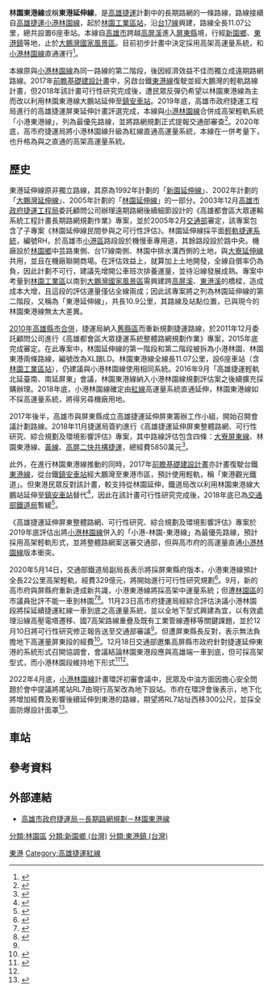 {{refimprove|time=2019-04-08T21:53:20+00:00}}
{{台灣規劃中建設}}
{{NoteTA
|G1=Transport
|G2=Railway
|G3=Unit
}}
{{not|東港線}}
{{Infobox rail system-route
|name=林園東港線
|color={{高雄捷運色彩|紅}}
|image=KMRT Linyuan Tungkang Line 2014.png
|status=規劃中
|code_name={{Color|{{高雄捷運色彩|紅}}|'''LD'''}}
|locale={{flagicon|TWN}} [[高雄市|高雄市]]<br>{{flagicon|TWN}} [[屏東縣|屏東縣]]
|linelength=11.07公里
|stations=6(含[[林園工業區站|林園工業區站]])
|main_stations=東港、大鵬灣
|route_map={{BS-map|inline=yes|map=
uexhBHF~~RL7/LD1 [[林園工業區站|林園工業區]]
uexhSTR~~ ~~ ~~ ~~[[雙園大橋|雙園大橋]]
WASSERq\uexhSTR!~GRZq\WASSERq~~ ~~ ~~ ~~[[高雄市|高雄市]]、[[屏東縣|屏東縣]]交界;[[高屏溪|高屏溪]]
uexhSTR
uexhBHF~~LD2 [[鹽洲站|鹽洲]]
uexhBHF~~LD3 [[烏龍站|烏龍]]
uexhBHF~~LD4 [[東港站_(高雄捷運)|東港]]
uexhBHF~~LD5 [[以栗站|以栗]]
uexhKBHFe~~LD6 [[大鵬灣站|大鵬灣]]
}}
}}

'''林園東港線'''或稱'''東港延伸線'''，是[[高雄捷運|高雄捷運]]計劃中的長期路網的一條路線，路線接續自[[高雄捷運|高雄捷運]][[小港林園線|小港林園線]]，起於[[林園工業區站|林園工業區站]]，沿[[台17線|台17線]]興建，路線全長11.07公里，總共設置6座車站。本線自[[高雄市|高雄市]]跨越[[高屏溪|高屏溪]]進入[[屏東縣|屏東縣]]境，行經[[新園鄉_(台灣)|新園鄉]]、[[東港鎮_(臺灣)|東港鎮]]等地，止於[[大鵬灣國家風景區|大鵬灣國家風景區]]。目前初步計畫中決定採用高架高運量系統，和[[小港林園線|小港林園線]]直通運行<ref name="#1">{{cite web|url=https://mtbu.kcg.gov.tw/Activities/C002200?CategoryID=046136d0-3ddc-4396-948d-b337739c9715&id=7fc085cc-2fab-4340-af12-e2493c2d7c4c&PageType=1&Keyword=&PageNumber=1|title=109年12月29日林園區幸福公園「小港林園線說明會」簡報檔|work=高雄市政府捷運工程局|accessdate=2020-12-29|language=zh-tw|archive-date=2021-06-29|archive-url=https://web.archive.org/web/20210629104922/https://mtbu.kcg.gov.tw/Activities/C002200?CategoryID=046136d0-3ddc-4396-948d-b337739c9715&id=7fc085cc-2fab-4340-af12-e2493c2d7c4c&PageType=1&Keyword=&PageNumber=1|dead-url=no}}</ref>。

本線原與[[小港林園線|小港林園線]]為同一路線的第二階段，後因經濟效益不佳而獨立成遠期路網路線。2017年[[前瞻基礎建設計畫|前瞻基礎建設計畫]]中，另啟台鐵[[東港線|東港線]]復駛並經大鵬灣的輕軌路線計畫，但2018年該計畫可行性研究完成後，遭民眾反彈仍希望以林園東港線為主而改以利用林園東港線大鵬站延伸至[[鎮安車站|鎮安車站]]。2019年底，高雄市政府捷運工程局進行的高雄捷運屏東延伸計畫評選完成，本線與[[小港林園線|小港林園線]]合併成高架輕軌系統「小港東港線」，列為最優先路線，並將路網規劃正式提報交通部審查<ref>{{Cite web|url=https://news.ltn.com.tw/news/life/breakingnews/3066535|accessdate=2020-02-13|date=2017-07-22|title=高雄捷運延伸屏東評估案提報交通部 小港東港線列最優|publisher=[[自由時報|自由時報]]|archive-date=2020-05-29|archive-url=https://web.archive.org/web/20200529194740/https://news.ltn.com.tw/news/life/breakingnews/3066535|dead-url=no}}</ref>。2020年底，高市府捷運局將小港林園線升級為紅線直通高運量系統，本線在一併考量下，也升格為與之直通的高架高運量系統。

== 歷史 ==
東港延伸線原非獨立路線，其原為1992年計劃的「[[小港林園線|新園延伸線]]」、2002年計劃的「[[小港林園線|大鵬灣延伸線]]」、2005年計劃的「[[小港林園線|林園延伸線]]」的一部分。2003年12月[[高雄市政府捷運工程局|高雄市政府捷運工程局]]委託顧問公司辦理遠期路網後續細節設計的《高雄都會區大眾運輸系統工程計畫長期路網規劃作業》專案，並於2005年2月[[中華民國交通部|交通部]]審定，該專案包含了子專案《林園延伸線民間參與之可行性評估》。林園延伸線採平面[[輕軌捷運系統|輕軌捷運系統]]，編號RH，於高雄市[[小港區|小港區]]路段設於機慢車專用道，其餘路段設於路中央。機廠設於[[林園鄉|林園鄉]]中芸路東側、台17線南側、林園中排水溝西側的土地，與[[大寮林園線|大寮延伸線]]共用，並且在機廠聯開商場。在評估效益上，就算加上土地開發，全線自償率仍為負，因此計劃不可行，建議先增開公車班次排養運量，並待沿線發展成熟。專案中考量到[[林園工業區|林園工業區]]以南到[[大鵬灣國家風景區|大鵬灣國家風景區]]需興建跨[[高屏溪|高屏溪]]、[[東港溪|東港溪]]的橋樑，造成成本大增，且這段的評估運量僅佔全線兩成；因此該專案將之列為林園延伸線的第二階段，又稱為「東港延伸線」，共長10.9公里，其路線及站點位置，已與現今的林園東港線無太大差異。

[[2010年中華民國縣市改制直轄市|2010年高雄縣市合併]]，捷運局納入[[高雄縣|舊縣區]]而重新規劃捷運路線，於2011年12月委託顧問公司進行《高雄都會區大眾捷運系統整體路網規劃作業》專案，2015年底完成審定。在此專案中，林園延伸線的第一階段和第二階段被拆為小港林園、林園東港兩條路線，編號改為XL跟LD。林園東港線全線長11.07公里，設6座車站（含[[林園工業區站|林園工業區站]]），仍建議與小港林園線使用相同系統。2016年9月「高雄捷運輕軌北延臺南、南延屏東」會議，林園東港線納入小港林園線規劃評估案之後續擴充採購辦理。2018年底，小港林園線確定由[[高雄捷運紅線|紅線]]高運量系統直通延伸，林園東港線如不採高運量系統，將得另尋機廠用地。

2017年後半，高雄市與屏東縣成立高雄捷運延伸屏東籌辦工作小組，開始召開會議計劃路線。2018年11月捷運局簽約進行《高雄捷運延伸屏東整體路網、可行性研究、綜合規劃及環境影響評估》專案，其中路線評估包含四條：[[大寮屏東線|大寮屏東線]]、林園東港線、[[高雄捷運黃線#延伸線|黃線]]、[[高屏第二東西向快速公路|高屏二快共構捷運]]，總經費5850萬元<ref>{{Cite web|url=http://news.ltn.com.tw/news/life/breakingnews/2512714|title=高雄捷運延伸屏東規劃作業 高市府啟動招標|accessdate=2018-08-08|author=|date=2017-04-10|publisher=自由時報|archive-date=2018-08-08|archive-url=https://web.archive.org/web/20180808110645/http://news.ltn.com.tw/news/life/breakingnews/2512714|dead-url=no}}</ref>。

此外，在進行林園東港線推動的同時，2017年[[前瞻基礎建設計畫|前瞻基礎建設計畫]]亦計畫復駛台鐵[[東港線|東港線]]，從台鐵[[鎮安車站|鎮安車站]]經大鵬灣至東港市區，預計使用輕軌，稱「東港觀光鐵道」。但東港民眾反對該計畫，較支持從林園延伸，鐵道局改以利用林園東港線大鵬站延伸至[[鎮安車站|鎮安車站]]替代<ref>{{Cite web|url=http://www.hakkatv.org.tw/news/157574|accessdate=2019-04-16|date=2017-07-22|title=前瞻建觀光鐵道 東港居民:要捷運 不要輕軌|publisher=[[客家電視台|客家電視台]]|archive-date=2019-04-16|archive-url=https://web.archive.org/web/20190416003406/http://www.hakkatv.org.tw/news/157574|dead-url=no}}</ref>，因此在該計畫可行性研究完成後，2018年底已為[[交通部鐵道局|交通部鐵道局]]暫緩<ref>{{Cite news|url=https://www.rb.gov.tw/showpage.php?lmenuid=3&smenuid=166&tmenuid=202&pagetype=0|title=計畫介紹- 前瞻建設_- 東港觀光鐵道計畫規劃作業 - 交通部鐵道局|author=交通部鐵道局|date=2019-01-09|work=|accessdate=2019-03-04|archive-date=2019-03-06|archive-url=https://web.archive.org/web/20190306042844/https://www.rb.gov.tw/showpage.php?lmenuid=3&smenuid=166&tmenuid=202&pagetype=0|dead-url=no}}</ref>。

《高雄捷運延伸屏東整體路網、可行性研究、綜合規劃及環境影響評估》專案於2019年底評估出將[[小港林園線|小港林園線]]併入的「小港-林園-東港線」為最優先路線，預計採用高架輕軌形式，並將整體路網案送審交通部，但與高市府的高運量直通[[小港林園線|小港林園線]]版本衝突。

2020年5月14日，交通部鐵道局副局長表示將採屏東縣府版本，小港東港線預計全長22公里高架輕軌，經費329億元，將開始進行可行性研究規劃<ref>{{cite web|url=https://news.ltn.com.tw/news/Kaohsiung/breakingnews/3165755|title=高雄捷運延伸屏東系統鬧雙包 鐵道局：採高架輕軌|author=侯承旭|publisher=自由時報|accessdate=2020-12-30|date=2020-05-14|language=zh-tw|archive-date=2020-06-01|archive-url=https://web.archive.org/web/20200601164753/https://news.ltn.com.tw/news/Kaohsiung/breakingnews/3165755|dead-url=no}}</ref>。9月，新的高市府與屏縣府重新達成新共識，小港東港線將採高架中運量系統；但遭[[林園區|林園區]]的市議員批評不能一車到林園<ref>{{cite web|url=https://www.cna.com.tw/news/ahel/202009140324.aspx|title=高捷小港林園線延伸屏東 研擬採高架興建|author=王淑芬|publisher=中央社|accessdate=2020-12-30|date=2020-09-14|language=zh-tw|archive-date=2020-09-16|archive-url=https://web.archive.org/web/20200916215811/https://www.cna.com.tw/news/ahel/202009140324.aspx|dead-url=no}}</ref><ref>{{cite web|url=https://www.chinatimes.com/realtimenews/20201021002533-260407|title=不能一車到底 高雄捷運延伸林園挨罵太白痴|author=曹明正|publisher=中國時報|accessdate=2020-10-21|date=2020-09-14|language=zh-tw|archive-date=2020-11-26|archive-url=https://web.archive.org/web/20201126020643/https://www.chinatimes.com/realtimenews/20201021002533-260407|dead-url=no}}</ref>。11月23日高市府捷運局經綜合評估決議小港林園段將採延續捷運紅線一車到底之高運量系統，並以全地下型式興建為宜，以有效處理沿線高壓電塔遷移、國7高架路線重疊及既有工業管線遷移等關鍵課題，並於12月10日將可行性研究修正報告送至交通部審議<ref name="#1"/>。但遭屏東縣長反對，表示無法負擔地下高運量屏東段的經費<ref>{{cite web|url=https://news.ltn.com.tw/news/life/breakingnews/3369942|title=高雄捷運延伸林園改地下 潘孟安：茲事體大恐難負擔|author=侯承旭|publisher=自由時報|accessdate=2020-12-30|date=2020-12-03|language=zh-tw|archive-date=2020-12-15|archive-url=https://web.archive.org/web/20201215050527/https://news.ltn.com.tw/news/life/breakingnews/3369942|dead-url=no}}</ref>。12月18日交通部邀集高屏縣市政府針對捷運延伸東港的系統形式召開協調會，會議結論林園東港段應與高雄端一車到底，但可採高架型式，而小港林園段維持地下形式<ref>{{cite web|url= https://news.ltn.com.tw/news/life/breakingnews/3383829|title=陳其邁、潘孟安對捷運延伸有歧見 交通部明天協調|author=侯承旭|publisher=自由時報| accessdate = 2020-12-30|date=2020-12-17 |language=zh-tw}}</ref><ref name="#1"/>。

2022年4月底，[[小港林園線|小港林園線]]計畫環評初審會議中，民眾及中油方面因擔心安全問題於會中提議將尾站RL7由現行高架改為地下設站。市府在環評會後表示，地下化將增加經費及影響後續延伸到東港的路線，期望將RL7站址西移300公尺，並採全面防爆設計面罩<ref>{{Cite web|title=小港林園線地方有「異見」 陳其邁：變更設計要拖2年|url=https://udn.com/news/story/7327/6289471|access-date=2022-05-05|date=20220505T101925Z|last=聯合新聞網|work=聯合新聞網|language=zh-TW}}</ref>。

==車站==
{{高雄捷運車站列表/紅線/林園東港線}}

== 參考資料 ==
{{Reflist}}

== 外部連結 ==
*[https://mtbu.kcg.gov.tw/cht/project_long_map.php?content=plan_8_3 高雄市政府捷運局－長期路網規劃－林園東港線] {{Wayback|url=https://mtbu.kcg.gov.tw/cht/project_long_map.php?content=plan_8_3 |date=20200729015528 }}

{{高雄捷運路線/紅線}}
{{高雄捷運}}
{{臺灣捷運路線}}

[[Category:高雄捷運計畫路線|東港]]
[[Category:高雄捷運紅線|Category:高雄捷運紅線]]
[[分類:林園區|分類:林園區]]
[[分類:新園鄉_(台灣)|分類:新園鄉 (台灣)]]
[[分類:東港鎮_(台灣)|分類:東港鎮 (台灣)]]
